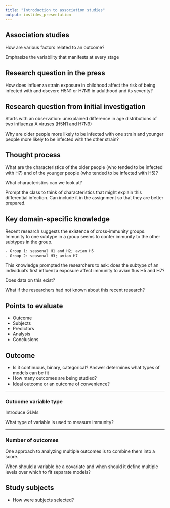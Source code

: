 ```yaml
---
title: "Introduction to association studies"
output: ioslides_presentation
---
```


## Association studies

How are various factors related to an outcome?

<div class="notes">
Emphasize the variability that manifests at every stage
</div>

## Research question in the press

How does influenza strain exposure in childhood affect the risk of being infected with and dsevere H5N1 or H7N9 in adulthood and its severity?

## Research question from initial investigation

Starts with an observation: unexplained difference in age distributions of two influenza A viruses (H5N1 and H7N9)

Why are older people more likely to be infected with one strain and younger people more likely to be infected with the other strain?

## Thought process

What are the characteristics of the older people (who tended to be infected with H7) and of the younger people (who tended to be infected with H5)?

What characteristics can we look at?

<div class="notes">
Prompt the class to think of characteristics that might explain this differential infection. Can include it in the assignment so that they are better prepared.
</div>

## Key domain-specific knowledge

Recent research suggests the existence of cross-immunity groups. Immunity to one subtype in a group seems to confer immunity to the other subtypes in the group.

    - Group 1: seasonal H1 and H2; avian H5
    - Group 2: seasonal H3; avian H7

This knowledge prompted the researchers to ask: does the subtype of an individual's first influenza exposure affect immunity to avian flus H5 and H7?

Does data on this exist?

<div class="notes">
What if the researchers had not known about this recent research?
</div>

## Points to evaluate

- Outcome
- Subjects
- Predictors
- Analysis
- Conclusions

## Outcome

- Is it continuous, binary, categorical? Answer determines what types of models can be fit
- How many outcomes are being studied?
- Ideal outcome or an outcome of convenience?

----

### Outcome variable type

Introduce GLMs

What type of variable is used to measure immunity?

----

### Number of outcomes

One approach to analyzing multiple outcomes is to combine them into a score.

When should a variable be a covariate and when should it define multiple levels over which to fit separate models?

## Study subjects

- How were subjects selected?